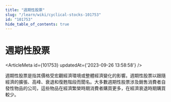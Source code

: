 ```yaml
---
title: "週期性股票"
slug: "/learn/wiki/cyclical-stocks-101753"
id: "101753"
hide_table_of_contents: true
---
```



# 週期性股票

<ArticleMeta id={101753} updatedAt={'2023-09-26 13:58:58'} />
<div className='border-solid border-b border-t-0 my-4 border-[var(--ifm-color-gray-300)]' />

週期性股票是指其價格受宏觀經濟環境或整體經濟變化的影響。週期性股票以跟隨經濟的擴張、高峰、衰退和復甦階段而聞名。大多數週期性股票涉及銷售消費者自發性物品的公司，這些物品在經濟繁榮時期消費者購買更多，在經濟衰退時期購買較少。
